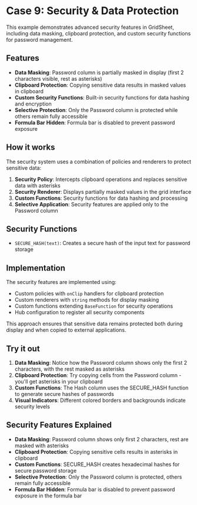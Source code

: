 
# Case 9: Security & Data Protection

This example demonstrates advanced security features in GridSheet, including data masking, clipboard protection, and custom security functions for password management.

<Case9 />

## Features

- **Data Masking**: Password column is partially masked in display (first 2 characters visible, rest as asterisks)
- **Clipboard Protection**: Copying sensitive data results in masked values in clipboard
- **Custom Security Functions**: Built-in security functions for data hashing and encryption
- **Selective Protection**: Only the Password column is protected while others remain fully accessible
- **Formula Bar Hidden**: Formula bar is disabled to prevent password exposure

## How it works

The security system uses a combination of policies and renderers to protect sensitive data:

1. **Security Policy**: Intercepts clipboard operations and replaces sensitive data with asterisks
2. **Security Renderer**: Displays partially masked values in the grid interface
3. **Custom Functions**: Security functions for data hashing and processing
4. **Selective Application**: Security features are applied only to the Password column

## Security Functions

- `SECURE_HASH(text)`: Creates a secure hash of the input text for password storage

## Implementation

The security features are implemented using:
- Custom policies with `onClip` handlers for clipboard protection
- Custom renderers with `string` methods for display masking
- Custom functions extending `BaseFunction` for security operations
- Hub configuration to register all security components

This approach ensures that sensitive data remains protected both during display and when copied to external applications.

## Try it out

1. **Data Masking**: Notice how the Password column shows only the first 2 characters, with the rest masked as asterisks
2. **Clipboard Protection**: Try copying cells from the Password column - you'll get asterisks in your clipboard
3. **Custom Functions**: The Hash column uses the SECURE_HASH function to generate secure hashes of passwords
4. **Visual Indicators**: Different colored borders and backgrounds indicate security levels

## Security Features Explained

- **Data Masking**: Password column shows only first 2 characters, rest are masked with asterisks
- **Clipboard Protection**: Copying sensitive cells results in asterisks in clipboard
- **Custom Functions**: SECURE_HASH creates hexadecimal hashes for secure password storage
- **Selective Protection**: Only the Password column is protected, others remain fully accessible
- **Formula Bar Hidden**: Formula bar is disabled to prevent password exposure in the formula bar 